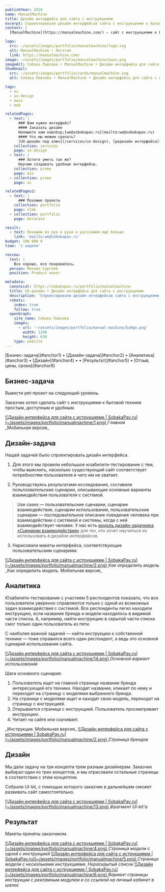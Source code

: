 ```yaml
---
publishYear: 2019
name: ManualMachine
title: Дизайн интерфейса для сайта с инструкциями
excerpt: Спроектировали дизайн интерфейсов сайта с инструкциями к бытовой технике
context: |
  [ManualMachine](https://manualmachine.com/) — сайт с инструкциями к бытовой технике.

logo:
  src: ~/assets/images/portfolio/manualmachine/logo.svg
  alt: ManualMachine • Логотип
  link: https://manualmachine.com/
image: ~/assets/images/portfolio/manualmachine/main.png
imageAlt: Собака Павлова • ManualMachine • Дизайн интерфейса для сайта с инструкциями
thumbnail:
  src: ~/assets/images/portfolio/cards/manualmachine.svg
  alt: Собака Павлова • ManualMachine • Дизайн интерфейса для сайта с инструкциями

tags:
  - ec
  - ux-design
  - mass
  - mob

relatedPages:
  - text: |
      ### Вам нужен интерфейс?
      #### Заказать дизайн
      Напишите нам на&nbsp;[we@sobakapav.ru](mailto:we@sobakapav.ru) 
      #### Что мы можем сделать?
      [UX-дизайн под ключ](/services/ux-design), [редизайн интерфейса](/services/redesign), [продуктовые исследования](/services/research) и [многое другое](/services).
    collection: services
    page: ux-design
  - text: |
      ### Хотите уметь так же?
      Научим создавать удобные интерфейсы.
    collection: promo
    page: mio
  - collection: promo
    page: uc

relatedPages2:
  - text: |
      ### Похожие проекты
    collection: portfolio
    page: nlmk
  - collection: portfolio
    page: boracase

result:
  - text: Покажем из рук в руки и расскажем ещё больше
    link: 'mailto:we@sobakapav.ru'
budget: 100 000 ₽
time: '1 неделя'

review:
  text: |
    Все хорошо, все понравилось.
  person: Михаил Сергеев
  position: Product owner

metadata:
  canonical: https://sobakapav.ru/portfolio/manualmachine
  title: UX-дизайн • Дизайн интерфейса для сайта с инструкциями
  description: 'Спроектировали дизайн интерфейсов сайта с инструкциями к бытовой технике'
  robots:
    index: true
    follow: true
  openGraph:
    site_name: Собака Павлова
    images:
      - url: '~/assets/images/portfolio/manual-machine/badge.png'
        width: 1200
        height: 630
    type: website
---
```



<TOC>
  [Бизнес-задача](#anchor1) • [Дизайн-задача](#anchor2) • [Аналитика](#anchor3) • [Дизайн](#anchor4) •
  • [Результат](#anchor5) • [Отзыв, цены, сроки](#anchor6)
</TOC>

## <a name="anchor1" />Бизнес-задача

Вывести pet-проект на следующий уровень.

Заказчик хотел сделать сайт с инструкциями к бытовой технике простым, доступным и удобным.

<a href="/images/portfolio/manualmachine/1.png" target="_blank" alt="Дизайн интерфейса для сайта с иструкциями">
  ![Дизайн интерфейса для сайта с иструкциями | SobakaPav.ru](~/assets/images/portfolio/manualmachine/1.png)
</a>
<em>Главная</em>

<div class="flex gap-2 flex-wrap mb-2">
	<PhoneMockup image="/images/portfolio/manualmachine/7.png" />
	<PhoneMockup image="/images/portfolio/manualmachine/8.png" />
</div>
_Мобильная версия_

## <a name="anchor2" />Дизайн-задача

Нащей задачей было спроектировать дизайн интерфейса.

1. Для этого мы провели небольшое юзабилити-тестирование с тем, чтобы выяснить, насколько существующий сайт соответствует потребностям пользователя и чего им не хватает.

2. Руководствуясь результатами исследования, составили польлзовательские сценарии, описывающие основные варианты взаимодействия пользователя с системой.

>Use cases — пользовательские сценарии, сценарии взаимодействия, сценарии использования, пользовательские сценарии — последовательное описание поведения человека при взаимодействии с системой и системы, когда с ней взаимодействует человек. У нас есть [модуль дизайн-задачника «Сценарии взаимодействия»](https://www.eduhund.ru/program/usecases/?utm_source=sobakapav&utm_medium=site&utm_campaign=page) для тех, кто хочет научиться их использовать в дизайне интерфейсов.

3. Нарисовали макеты интерфейса, соответствующие пользовательским сценариям.

<a href="/images/portfolio/manualmachine/3.png" target="_blank" alt="Дизайн интерфейса для сайта с иструкциями">
  ![Дизайн интерфейса для сайта с иструкциями | SobakaPav.ru](~/assets/images/portfolio/manualmachine/2.png)
</a>
<em>Как определить модель</em>

<div class="flex gap-2 flex-wrap mb-2">
	<PhoneMockup image="/images/portfolio/manualmachine/9.png" />
	<PhoneMockup image="/images/portfolio/manualmachine/10.png" />
</div>
_Как определить модель. Мобильная версия_

## <a name="anchor3" />Аналитика

Юзабилити-тестирование с участием 5 респондентов показало, что все пользователи уверенно справляются только с одной из возможных задач взаимодействия с системой. Все респонденты легко находили инструкцию, если название бренда и модели находилось в видимой части списка. А, например, найти инструкцию в скрытой части списка смог только один пользователь из пяти.

С наиболее важной задачей — найти инструкцию к собственной технике — тоже справился всего один респондент, а ведь это основной сценарий использования сайта.

<a href="/images/portfolio/manualmachine/14.png" target="_blank" alt="Дизайн интерфейса для сайта с иструкциями">
  ![Дизайн интерфейса для сайта с иструкциями | SobakaPav.ru](~/assets/images/portfolio/manualmachine/14.png)
</a>
<em>Основной вариант использования</em>

Шаги основного сценария: 
1. Пользователь ищет на главной странице название бренда интересующей его техники. Находит название, кликает по нему и переходит на страницу с моделями выбранного бренда. 
2. На странице с моделями ищет и находит свою модель, переходит на страницу с инструкцией. 
3. Открывается страница с инструкцией. Пользователь просматривает инструкцию.
4. Читает на сайте или скачивает.

<div class="flex gap-2 flex-wrap mb-2">
	<PhoneMockup image="/images/portfolio/manualmachine/11.png" />
	<PhoneMockup image="/images/portfolio/manualmachine/12.png" />
</div>
_Инструкции. Мобильная версия_

<a href="/images/portfolio/manualmachine/2.png" target="_blank" alt="Дизайн интерфейса для сайта с иструкциями">
  ![Дизайн интерфейса для сайта с иструкциями | SobakaPav.ru](~/assets/images/portfolio/manualmachine/2.png)
</a>
<em>Страница брендов</em>

## <a name="anchor4" /> Дизайн

Мы дали задачу на три концепта трем разным дизайнерам. Заказчик выбирал один из трех концептов, и мы отрисовали остальные страницы в соответствии с этим концептом.

Собрали UI-kit, с помощью которого заказчик в дальнейшем сможет развивать сайт самостоятельно.

<a href="/images/portfolio/manualmachine/13.png" target="_blank" alt="Дизайн интерфейса для сайта с иструкциями">
  ![Дизайн интерфейса для сайта с иструкциями | SobakaPav.ru](~/assets/images/portfolio/manualmachine/13.png)
</a>
<em>Фрагмент UI-kit'а</em>

## <a name="anchor5" /> Результат

Макеты приняты заказчиком.

<a href="/images/portfolio/manualmachine/4.png" target="_blank" alt="Дизайн интерфейса для сайта с иструкциями">
  ![Дизайн интерфейса для сайта с иструкциями | SobakaPav.ru](~/assets/images/portfolio/manualmachine/4.png)
</a>
<em>Страница модели с одной с инструкцией</em>

<a href="/images/portfolio/manualmachine/5.png" target="_blank" alt="Дизайн интерфейса для сайта с иструкциями">
  ![Дизайн интерфейса для сайта с иструкциями | SobakaPav.ru](~/assets/images/portfolio/manualmachine/5.png)
</a>
<em>Страница модели с несколькими инструкциями. Нераскрытый список</em>

<a href="/images/portfolio/manualmachine/6.png" target="_blank" alt="Дизайн интерфейса для сайта с иструкциями">
  ![Дизайн интерфейса для сайта с иструкциями | SobakaPav.ru](~/assets/images/portfolio/manualmachine/6.png)
</a>
<em>Вариант страницы инструкции с рекламным модулем и со ссылкой на личный кабинет в шапке</em>

## <a name="anchor6" />

